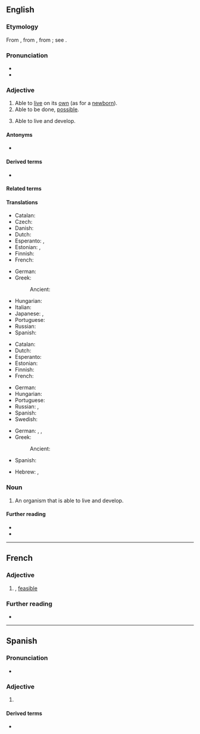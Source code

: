 ==English==

===Etymology===
{{PIE root|en|gʷeyh₃}}
From {{etyl|fr|en}}, from {{etyl|ML.|en}} {{m|la|*vitabilis||capable of life}}, from {{der|en|la|vita||life}}; see {{m|en|vital}}.

===Pronunciation===
* {{IPA|en|/ˈvaɪəbəl/}}
* {{rhymes|en|aɪəbəl}}

===Adjective===
{{en-adj}}

# Able to [[live]] on its [[own]] (as for a [[newborn]]).
# Able to be done, [[possible]].
# {{lb|en|biology}} Able to live and develop.

====Antonyms====
* {{l|en|inviable}}

====Derived terms====
* {{l|en|viability}}

====Related terms====
{{rootsee|en|gʷeyh₃}}

====Translations====
{{trans-top|able to live on its own}}
* Catalan: {{t+|ca|viable}}
* Czech: {{t|cs|životaschopný|m}}
* Danish: {{t|da|levedygtig}}
* Dutch: {{t+|nl|levensvatbaar}}
* Esperanto: {{t|eo|vivipova}}, {{t|eo|vivebla}}
* Estonian: {{t|et|eluvõimeline}}, {{t|et|elujõuline}}
* Finnish: {{t|fi|elinkelpoinen}}
* French: {{t+|fr|viable}}
{{trans-mid}}
* German: {{t|de|lebensfähig}}
* Greek:
*: Ancient: {{t|grc|βιώσιμος}}
* Hungarian: {{t+|hu|életképes}}
* Italian: {{t+|it|vivibile}}
* Japanese: {{t+|ja|生きる|alt=生きられる|tr=ikirareru}}, {{t|ja|生き残る|alt=生き残れる|tr=ikinokoreru}}
* Portuguese: {{t+|pt|viável}}
* Russian: {{t+|ru|жизнеспособный}}
* Spanish: {{t+|es|viable}}
{{trans-bottom}}

{{trans-top|possible}}
* Catalan: {{t+|ca|viable}}
* Dutch: {{t+|nl|uitvoerbaar}}
* Esperanto: {{t|eo|farebla}}
* Estonian: {{t|et|elluviidav}}
* Finnish: {{t+|fi|mahdollinen}}
* French: {{t+|fr|viable}}
{{trans-mid}}
* German: {{t+|de|machbar}}
* Hungarian: {{t+|hu|járható}}
* Portuguese: {{t+|pt|viável}}
* Russian: {{t+|ru|возмо́жный}}, {{t+|ru|осуществи́мый}}
* Spanish: {{t+|es|viable}}
* Swedish: {{t+|sv|genomförbar}}
{{trans-bottom}}

{{trans-top|(biology) able to live and develop}}
* German: {{t+|de|überlebensfähig}}, {{t|de|lebensfähig}}, {{t|de|entwicklungsfähig}}
* Greek:
*: Ancient: {{t|grc|βιώσιμος}}
{{trans-mid}}
* Spanish: {{t+|es|viable}}
{{trans-bottom}}

{{checktrans-top}}
* Hebrew: {{t-check|he|עצמאי|sc=Hebr}}, {{t+check|he|אפשר|sc=Hebr}}
{{trans-mid}}
{{trans-bottom}}

===Noun===
{{en-noun}}

# {{lb|en|biology}} An organism that is able to live and develop.

====Further reading====
* {{R:Webster 1913}}
* {{R:Century 1911}}

----

==French==

===Adjective===
{{fr-adj}}

# {{l|en|viable}}, [[feasible]]

===Further reading===
* {{R:TLFi}}

----

==Spanish==

===Pronunciation===
* {{es-IPA}}

===Adjective===
{{es-adj}}

# {{l|en|viable}}

====Derived terms====
* {{l|es|inviable}}